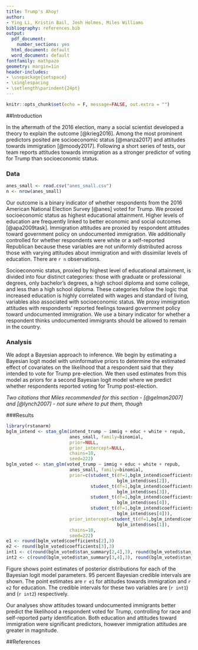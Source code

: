 ```yaml
---
title: Trump's Ahoy!
author: 
- Ying Li, Kristin Bail, Josh Holmes, Miles Williams
bibliography: references.bib
output:
  pdf_document:
    number_sections: yes
  html_document: default
  word_document: default
fontfamily: mathpazo
geometry: margin=1in
header-includes:
- \usepackage{setspace}
- \singlespacing
- \setlength\parindent{24pt}
---
```


```r
knitr::opts_chunk$set(echo = F, message=FALSE, out.extra = "")
```
##Introduction

In the aftermath of the 2016 election, many a social scientist developed a theory to explain the outcome [@krieg2016]. Among the most prominent predictors posited are socioeconomic status [@manza2017] and attitudes towards immigration [@moody2017]. Following a short series of tests, our team reports attitudes towards immigration as a stronger predictor of voting for Trump than socioeconomic status. 

### Data
```r
anes_small <- read.csv("anes_small.csv")
n <- nrow(anes_small) 
```

Our outcome is a binary indicator of whether respondents from the 2016 American National Election Survey [@anes] voted for Trump. We proxied socioeconomic status as highest educational attainment. Higher levels of education are frequently linked to better economic and social outcomes [@apa2009task]. Immigration attitudes are proxied by respondent attitudes toward government policy on undocumented immigration. We additionally controlled for whether respondents were white or a self-reported Republican because these variables are not uniformly distributed across those with varying attitudes about immigration and with dissimilar levels of education. There are `r n` observations.

Socioeconomic status, proxied by highest level of educational attainment, is divided into four distinct categories: those with graduate or professional degrees, only bachelor's degrees, a high school diploma and some college, and less than a high school diploma. These categories follow the logic that increased education is highly correlated with wages and standard of living, variables also associated with socioeconomic status. We proxy immigration attitudes with respondents' reported feelings toward government policy toward undocumented immigration. We use a binary indicator for whether a respondent thinks undocumented immigrants should be allowed to remain in the country. 

### Analysis

We adopt a Bayesian approach to inference. We begin by estimating a Bayesian logit model with uninformative priors 
to determine the estimated effect of covariates on the likelihood that a respondent said that they intended to vote
for Trump pre-election. We then used estimates from this model as priors for a second Bayesian logit model where we
predict whether respondents reported voting for Trump post-election.

*Two citations that Miles recommended for this section - [@gelman2007] and [@lynch2007] - not sure where to put them, though*

###Results
```r
library(rstanarm)
bglm_intend <- stan_glm(intend_trump ~ immig + educ + white + repub,
                        anes_small, family=binomial,
                        prior=NULL,
                        prior_intercept=NULL,
                        chains=10,
                        seed=222)
bglm_voted <- stan_glm(voted_trump ~ immig + educ + white + repub,
                        anes_small, family=binomial,
                        prior=c(student_t(df=1,bglm_intend$coefficients[2],
                                          bglm_intend$ses[2]),
                                student_t(df=1,bglm_intend$coefficients[3],
                                          bglm_intend$ses[3]),
                                student_t(df=1,bglm_intend$coefficients[4],
                                          bglm_intend$ses[4]),
                                student_t(df=1,bglm_intend$coefficients[5],
                                          bglm_intend$ses[4])),
                        prior_intercept=student_t(df=1,bglm_intend$coefficients[1],
                                          bglm_intend$ses[1]),
                        chains=10,
                        seed=222)
e1 <- round(bglm_voted$coefficients[2],3)
e2 <- round(bglm_voted$coefficients[3],3)
int1 <- c(round(bglm_voted$stan_summary[2,4],3), round(bglm_voted$stan_summary[2,10],3))
int2 <- c(round(bglm_voted$stan_summary[3,4],3), round(bglm_voted$stan_summary[3,10],3))
```
\begin{figure}
\includegraphics{bayesplot.png}
\caption{Estimates and Credible Intervals of A Bayesian Logit Model}
\label{fig:bayesplot}
\end{figure}

Figure \ref{fig:bayesplot} shows point estimates of posterior distributions for each of the Bayesian logit model parameters. 95 percent Bayesian credible intervals are shown. The point estimates are `r e1` for attitudes towards immigration and `r e2` for education. The credible intervals for these two variables are (`r int1`) and (`r int2`) respectively.

Our analyses show attitudes toward undocumented immigrants better predict the likelihood a respondent voted for
Trump, controlling for race and self-reported party identification. Both education and attitudes toward immigration were significant predictors, however immigration attitudes are greater in magnitude. 

##References


